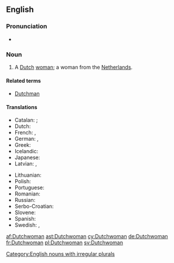 ==English==

===Pronunciation===
* {{IPA|/dʌtʃˌwʊmən/|lang=en}}

===Noun===
{{en-noun|Dutchwomen}}

# A [[Dutch]] [[woman]]; a woman from the [[Netherlands]].

====Related terms====
* [[Dutchman]]

====Translations====
{{trans-top|a Dutch woman}}
* Catalan: {{t+|ca|neerlandesa|f}}; {{qualifier|dated}} {{t+|ca|holandesa|f}}
* Dutch: {{t+|nl|Nederlandse|f}}
* French: {{t+|fr|Néerlandaise|f}}, {{t+|fr|Hollandaise|f}}
* German: {{t+|de|Niederländerin|f}}, {{t+|de|Holländerin|f}}
* Greek: {{t|el|Ολλανδή|f}}
* Icelandic: {{qualifier|not gender specific}} {{t|is|Hollendingur|m}}
* Japanese: {{t|ja|オランダ人|tr=Oranda-jin|sc=Jpan}}
* Latvian: {{t|lv|holandiete|f}}, {{t|lv|nīderlandiete|f}}
{{trans-mid}}
* Lithuanian: {{t+|lt|olandė|f}}
* Polish: {{t+|pl|Holenderka|f}}
* Portuguese: {{t|pt|holandesa|f}}
* Romanian: {{t+|ro|olandeză|f}}
* Russian: {{t+|ru|голландка|f|tr=gollándka}}
* Serbo-Croatian: {{t|sh|Nizòzēmka|f}}
* Slovene: {{t|sl|Nizozémka|f}}
* Spanish: {{t|es|holandesa|f}}
* Swedish: {{t+|sv|nederländska}}, {{t+|sv|holländska}}
{{trans-bottom}}

[[Category:English nouns with irregular plurals]]

[[af:Dutchwoman]]
[[ast:Dutchwoman]]
[[cy:Dutchwoman]]
[[de:Dutchwoman]]
[[fr:Dutchwoman]]
[[pl:Dutchwoman]]
[[sv:Dutchwoman]]